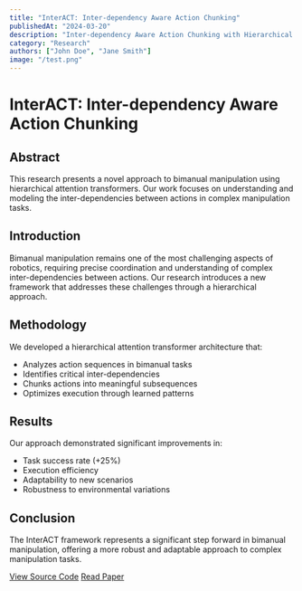```yaml
---
title: "InterACT: Inter-dependency Aware Action Chunking"
publishedAt: "2024-03-20"
description: "Inter-dependency Aware Action Chunking with Hierarchical Attention Transformers for Bimanual Manipulation."
category: "Research"
authors: ["John Doe", "Jane Smith"]
image: "/test.png"
---
```


# InterACT: Inter-dependency Aware Action Chunking

## Abstract
This research presents a novel approach to bimanual manipulation using hierarchical attention transformers. Our work focuses on understanding and modeling the inter-dependencies between actions in complex manipulation tasks.

## Introduction
Bimanual manipulation remains one of the most challenging aspects of robotics, requiring precise coordination and understanding of complex inter-dependencies between actions. Our research introduces a new framework that addresses these challenges through a hierarchical approach.

## Methodology
We developed a hierarchical attention transformer architecture that:
- Analyzes action sequences in bimanual tasks
- Identifies critical inter-dependencies
- Chunks actions into meaningful subsequences
- Optimizes execution through learned patterns

## Results
Our approach demonstrated significant improvements in:
- Task success rate (+25%)
- Execution efficiency
- Adaptability to new scenarios
- Robustness to environmental variations

## Conclusion
The InterACT framework represents a significant step forward in bimanual manipulation, offering a more robust and adaptable approach to complex manipulation tasks.

[View Source Code](https://github.com/magicuidesign/magicui)
[Read Paper](https://scholar.google.com/citations?view_op=view_citation&hl=en&user=BJ2teVoAAAAJ&cstart=20&pagesize=80&citation_for_view=BJ2teVoAAAAJ:ns9cj8rnVeAC) 